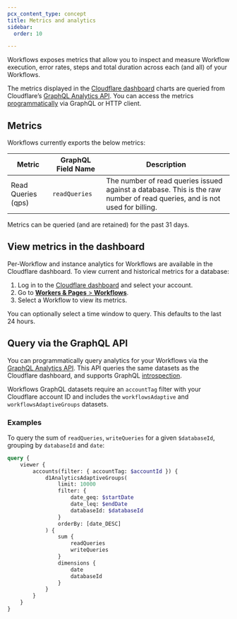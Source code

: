 ```yaml
---
pcx_content_type: concept
title: Metrics and analytics
sidebar:
  order: 10

---
```


Workflows exposes metrics that allow you to inspect and measure Workflow execution, error rates, steps and total duration across each (and all) of your Workflows.

The metrics displayed in the [Cloudflare dashboard](https://dash.cloudflare.com/) charts are queried from Cloudflare’s [GraphQL Analytics API](/analytics/graphql-api/). You can access the metrics [programmatically](#query-via-the-graphql-api) via GraphQL or HTTP client.

## Metrics

Workflows currently exports the below metrics:

| Metric                 | GraphQL Field Name        | Description                                                                                                                           |
| ---------------------- | ------------------------- | ------------------------------------------------------------------------------------------------------------------------------------- |
| Read Queries (qps)     | `readQueries`             | The number of read queries issued against a database. This is the raw number of read queries, and is not used for billing.            |

Metrics can be queried (and are retained) for the past 31 days.

## View metrics in the dashboard

Per-Workflow and instance analytics for Workflows are available in the Cloudflare dashboard. To view current and historical metrics for a database:

1. Log in to the [Cloudflare dashboard](https://dash.cloudflare.com) and select your account.
2. Go to [**Workers & Pages** > **Workflows**](https://dash.cloudflare.com/?to=/:account/workers/workflows).
3. Select a Workflow to view its metrics.

You can optionally select a time window to query. This defaults to the last 24 hours.

## Query via the GraphQL API

You can programmatically query analytics for your Workflows via the [GraphQL Analytics API](/analytics/graphql-api/). This API queries the same datasets as the Cloudflare dashboard, and supports GraphQL [introspection](/analytics/graphql-api/features/discovery/introspection/).

Workflows GraphQL datasets require an `accountTag` filter with your Cloudflare account ID and includes the `workflowsAdaptive`  and `workflowsAdaptiveGroups` datasets.

### Examples

To query the sum of `readQueries`, `writeQueries` for a given `$databaseId`, grouping by `databaseId` and `date`:

```graphql
query {
	viewer {
		accounts(filter: { accountTag: $accountId }) {
			d1AnalyticsAdaptiveGroups(
				limit: 10000
				filter: {
					date_geq: $startDate
					date_leq: $endDate
					databaseId: $databaseId
				}
				orderBy: [date_DESC]
			) {
				sum {
					readQueries
					writeQueries
				}
				dimensions {
					date
					databaseId
				}
			}
		}
	}
}
```
